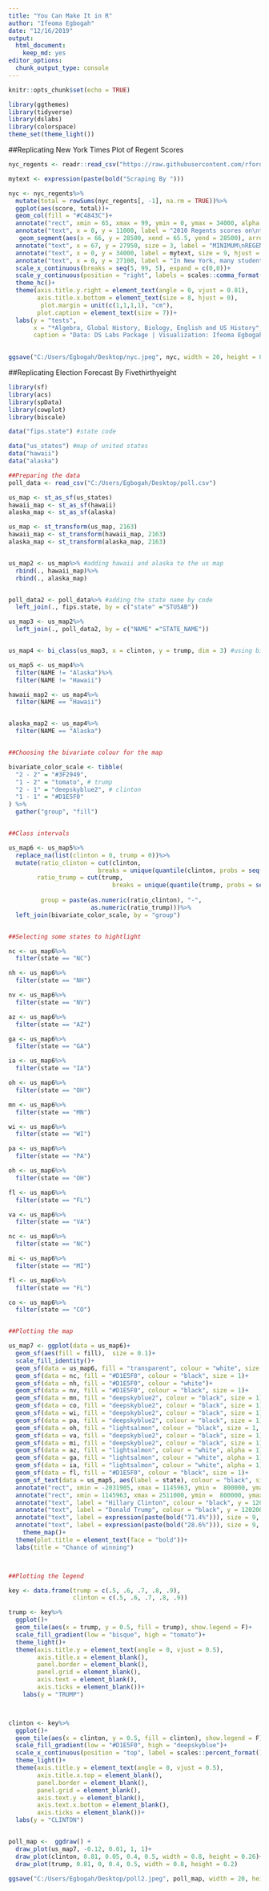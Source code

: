```yaml
---
title: "You Can Make It in R"
author: "Ifeoma Egbogah"
date: "12/16/2019"
output: 
  html_document: 
    keep_md: yes
editor_options: 
  chunk_output_type: console
---
```


```r
knitr::opts_chunk$set(echo = TRUE)
```


```r

library(ggthemes)
library(tidyverse)
library(dslabs)
library(colorspace)
theme_set(theme_light())

```


##Replicating New York Times Plot of Regent Scores
```r

nyc_regents <- readr::read_csv("https://raw.githubusercontent.com/rfordatascience/tidytuesday/master/data/2019/2019-12-10/nyc_regents.csv")

```


```r

mytext <- expression(paste(bold("Scraping By ")))

nyc <- nyc_regents%>%
  mutate(total = rowSums(nyc_regents[, -1], na.rm = TRUE))%>%
  ggplot(aes(score, total))+
  geom_col(fill = "#C4843C")+
  annotate("rect", xmin = 65, xmax = 99, ymin = 0, ymax = 34000, alpha = 0.2)+
  annotate("text", x = 0, y = 11000, label = "2010 Regents scores on\nthe five most common tests*", hjust = 0, size = 4)+
   geom_segment(aes(x = 66, y = 28500, xend = 65.5, yend = 28500), arrow = arrow(length = unit(0.015, "npc"), type = "closed"))+
  annotate("text", x = 67, y = 27950, size = 3, label = "MINIMUM\nREGENTS DIPLOMA\nSCORE", hjust = 0)+
  annotate("text", x = 0, y = 34000, label = mytext, size = 9, hjust = 0)+
  annotate("text", x = 0, y = 27100, label = "In New York, many students receive Regent exam scores\njust above the passing threshold than below. Not all scores\nare possible on the test(for example it is impossible to receive\na 64 on the algebra test, but the pattern raises question\nabout how teachers are grading exams", hjust = 0, size = 5)+
  scale_x_continuous(breaks = seq(5, 99, 5), expand = c(0,0))+
  scale_y_continuous(position = "right", labels = scales::comma_format())+
  theme_hc()+
  theme(axis.title.y.right = element_text(angle = 0, vjust = 0.81),
        axis.title.x.bottom = element_text(size = 8, hjust = 0),
         plot.margin = unit(c(1,1,1,1), "cm"),
        plot.caption = element_text(size = 7))+
  labs(y = "tests",
       x = "*Algebra, Global History, Biology, English and US History",
       caption = "Data: DS Labs Package | Visualization: Ifeoma Egbogah")
  

ggsave("C:/Users/Egbogah/Desktop/nyc.jpeg", nyc, width = 20, height = 8)

```


##Replicating Election Forecast By Fivethirthyeight
```r

library(sf)
library(acs)
library(spData)
library(cowplot)
library(biscale)

data("fips.state") #state code

data("us_states") #map of united states
data("hawaii") 
data("alaska")


```


```r

##Preparing the data
poll_data <- read_csv("C:/Users/Egbogah/Desktop/poll.csv")

us_map <- st_as_sf(us_states)
hawaii_map <- st_as_sf(hawaii)
alaska_map <- st_as_sf(alaska)

us_map <- st_transform(us_map, 2163)
hawaii_map <- st_transform(hawaii_map, 2163)
alaska_map <- st_transform(alaska_map, 2163)


us_map2 <- us_map%>% #adding hawaii and alaska to the us map
  rbind(., hawaii_map)%>%
  rbind(., alaska_map)


poll_data2 <- poll_data%>% #adding the state name by code
  left_join(., fips.state, by = c("state" ="STUSAB"))

us_map3 <- us_map2%>%
  left_join(., poll_data2, by = c("NAME" ="STATE_NAME"))


us_map4 <- bi_class(us_map3, x = clinton, y = trump, dim = 3) #using biscale package

us_map5 <- us_map4%>%
  filter(NAME != "Alaska")%>%
  filter(NAME != "Hawaii")

hawaii_map2 <- us_map4%>%
  filter(NAME == "Hawaii")


alaska_map2 <- us_map4%>%
  filter(NAME == "Alaska")


##Choosing the bivariate colour for the map

bivariate_color_scale <- tibble(
  "2 - 2" = "#3F2949",
  "1 - 2" = "tomato", # trump
  "2 - 1" = "deepskyblue2", # clinton
  "1 - 1" = "#D1E5F0"  
) %>%
  gather("group", "fill")


##Class intervals

us_map6 <- us_map5%>%
  replace_na(list(clinton = 0, trump = 0))%>%
  mutate(ratio_clinton = cut(clinton,
                         breaks = unique(quantile(clinton, probs = seq(0, 1, length.out = 3))), include.lowest = TRUE),
        ratio_trump = cut(trump,
                             breaks = unique(quantile(trump, probs = seq(0, 1, length.out = 3))), include.lowest = TRUE),
         
         group = paste(as.numeric(ratio_clinton), "-",
                       as.numeric(ratio_trump)))%>%
  left_join(bivariate_color_scale, by = "group")


##Selecting some states to hightlight

nc <- us_map6%>%
  filter(state == "NC")

nh <- us_map6%>%
  filter(state == "NH")

nv <- us_map6%>%
  filter(state == "NV")

az <- us_map6%>%
  filter(state == "AZ")

ga <- us_map6%>%
  filter(state == "GA")

ia <- us_map6%>%
  filter(state == "IA")

oh <- us_map6%>%
  filter(state == "OH")

mn <- us_map6%>%
  filter(state == "MN")

wi <- us_map6%>%
  filter(state == "WI")

pa <- us_map6%>%
  filter(state == "PA")

oh <- us_map6%>%
  filter(state == "OH")

fl <- us_map6%>%
  filter(state == "FL")

va <- us_map6%>%
  filter(state == "VA")

nc <- us_map6%>%
  filter(state == "NC")

mi <- us_map6%>%
  filter(state == "MI")

fl <- us_map6%>%
  filter(state == "FL")

co <- us_map6%>%
  filter(state == "CO")


##Plotting the map

us_map7 <- ggplot(data = us_map6)+
  geom_sf(aes(fill = fill),  size = 0.1)+
  scale_fill_identity()+
  geom_sf(data = us_map6, fill = "transparent", colour = "white", size = 0.4)+
  geom_sf(data = nc, fill = "#D1E5F0", colour = "black", size = 1)+
  geom_sf(data = nh, fill = "#D1E5F0", colour = "white")+
  geom_sf(data = nv, fill = "#D1E5F0", colour = "black", size = 1)+
  geom_sf(data = mn, fill = "deepskyblue2", colour = "black", size = 1)+
  geom_sf(data = co, fill = "deepskyblue2", colour = "black", size = 1)+
  geom_sf(data = wi, fill = "deepskyblue2", colour = "black", size = 1)+
  geom_sf(data = pa, fill = "deepskyblue2", colour = "black", size = 1)+
  geom_sf(data = oh, fill = "lightsalmon", colour = "black", size = 1, alpha = 1)+
  geom_sf(data = va, fill = "deepskyblue2", colour = "black", size = 1)+
  geom_sf(data = mi, fill = "deepskyblue2", colour = "black", size = 1)+
  geom_sf(data = az, fill = "lightsalmon", colour = "white", alpha = 1)+
  geom_sf(data = ga, fill = "lightsalmon", colour = "white", alpha = 1)+
  geom_sf(data = ia, fill = "lightsalmon", colour = "white", alpha = 1)+
  geom_sf(data = fl, fill = "#D1E5F0", colour = "black", size = 1)+
  geom_sf_text(data = us_map5, aes(label = state), colour = "black", size = 3, check_overlap = TRUE)+
  annotate("rect", xmin = -2031905, xmax = 1145963, ymin =  800000, ymax =  902000, colour = "deepskyblue", fill = "deepskyblue")+
  annotate("rect", xmin = 1145963, xmax = 2511000, ymin =  800000, ymax =  902000, colour = "tomato", fill = "tomato")+
  annotate("text", label = "Hillary Clinton", colour = "black", y = 1202000, x = -1000000)+
  annotate("text", label = "Donald Trump", colour = "black", y = 1202000, x = 1140000)+
  annotate("text", label = expression(paste(bold("71.4%"))), size = 9, colour = "deepskyblue2", y = 1002000, x = -1010000)+
  annotate("text", label = expression(paste(bold("28.6%"))), size = 9, colour = "tomato", y = 1002000, x = 1140000)+
    theme_map()+
  theme(plot.title = element_text(face = "bold"))+
  labs(title = "Chance of winning")



##Plotting the legend

key <- data.frame(trump = c(.5, .6, .7, .8, .9),
                  clinton = c(.5, .6, .7, .8, .9))

trump <- key%>%
  ggplot()+
  geom_tile(aes(x = trump, y = 0.5, fill = trump), show.legend = F)+
  scale_fill_gradient(low = "bisque", high = "tomato")+
  theme_light()+
  theme(axis.title.y = element_text(angle = 0, vjust = 0.5),
        axis.title.x = element_blank(),
        panel.border = element_blank(),
        panel.grid = element_blank(),
        axis.text = element_blank(),
        axis.ticks = element_blank())+
    labs(y = "TRUMP")



clinton <- key%>%
  ggplot()+
  geom_tile(aes(x = clinton, y = 0.5, fill = clinton), show.legend = F)+
  scale_fill_gradient(low = "#D1E5F0", high = "deepskyblue")+
  scale_x_continuous(position = "top", label = scales::percent_format(), breaks = seq(.5, .9, .1))+ 
  theme_light()+
  theme(axis.title.y = element_text(angle = 0, vjust = 0.5),
        axis.title.x.top = element_blank(),
        panel.border = element_blank(),
        panel.grid = element_blank(),
        axis.text.y = element_blank(),
        axis.text.x.bottom = element_blank(),
        axis.ticks = element_blank())+
  labs(y = "CLINTON")


poll_map <-  ggdraw() +
  draw_plot(us_map7, -0.12, 0.01, 1, 1)+
  draw_plot(clinton, 0.81, 0.05, 0.4, 0.5, width = 0.8, height = 0.26)+
  draw_plot(trump, 0.81, 0, 0.4, 0.5, width = 0.8, height = 0.2)

ggsave("C:/Users/Egbogah/Desktop/poll2.jpeg", poll_map, width = 20, height = 8)

```

